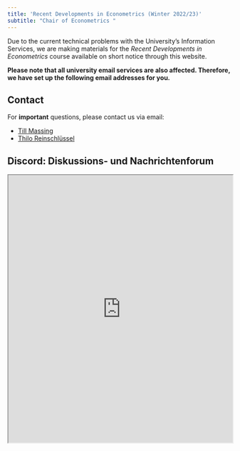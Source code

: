 ```yaml
---
title: 'Recent Developments in Econometrics (Winter 2022/23)'
subtitle: "Chair of Econometrics "
---
```


Due to the current technical problems with the University's Information Services, we are making materials for the *Recent Developments in Econometrics* course available on short notice through this website.

**Please note that all university email services are also affected. Therefore, we have set up the following email addresses for you.**

## Contact

For **important** questions, please contact us via email:

-   [Till Massing](mailto:tillmassing+oeko@gmail.com?subject=%5BEconometrics%5D)
-   [Thilo Reinschlüssel](mailto:rdie_winter2022@protonmail.com?subject=%5BEconometrics%5D)


## Discord: Diskussions- und Nachrichtenforum

<iframe src="https://e.widgetbot.io/channels/1047544819452485693/1047546953912819812" height="600" width="100%"></iframe>

